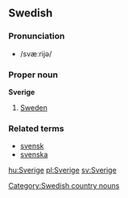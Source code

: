 ==Swedish==
===Pronunciation===
*/svæːrijə/
===Proper noun===
'''Sverige'''

#[[Sweden]]

===Related terms===
*[[svensk]]
*[[svenska]]

[[hu:Sverige]]
[[pl:Sverige]]
[[sv:Sverige]]

[[Category:Swedish country nouns]]